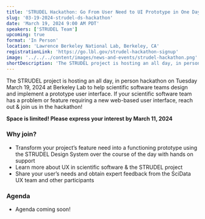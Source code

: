 ```yaml
---
title: 'STRUDEL Hackathon: Go From User Need to UI Prototype in One Day'
slug: '03-19-2024-strudel-ds-hackathon'
date: 'March 19, 2024 9:00 AM PDT'
speakers: ['STRUDEL Team']
upcoming: true
format: 'In Person'
location: 'Lawrence Berkeley National Lab, Berkeley, CA'
registrationLink: 'https://go.lbl.gov/strudel-hackathon-signup'
image: '../../../content/images/news-and-events/strudel-hackathon.png'
shortDescription: 'The STRUDEL project is hosting an all day, in person hackathon on Tuesday March 19, 2024 at Berkeley Lab to help scientific software teams design and implement a prototype user interface. If your scientific software team has a problem or feature requiring a new web-based user interface, reach out & join us in the hackathon!'
---
```


The STRUDEL project is hosting an all day, in person hackathon on Tuesday March 19, 2024 at Berkeley Lab to help scientific software teams design and implement a prototype user interface. If your scientific software team has a problem or feature requiring a new web-based user interface, reach out & join us in the hackathon!

<b>Space is limited! Please express your interest by March 11, 2024</b>

### Why join?

- Transform your project’s feature need into a functioning prototype using the STRUDEL Design System over the course of the day with hands on support
- Learn more about UX in scientific software & the STRUDEL project
- Share your user’s needs and obtain expert feedback from the SciData UX team and other participants

    
### Agenda

- Agenda coming soon!